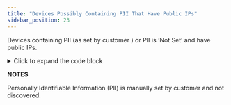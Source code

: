 ```yaml
---
title: "Devices Possibly Containing PII That Have Public IPs"
sidebar_position: 23
---
```


Devices containing PII (as set by customer ) or PII is ‘Not Set’ and have public IPs.

<details>
     <summary>Click to expand the code block</summary>
     ```sql
     select
          ds.contains_pii
          ,ds.device_name
          ,ds.device_type
          ,ds.serial_number
          ,ds.tags
          ,ds.device_service_level
          ,ds.device_last_edited
          ,ds.is_client_w_public_ips
          ,ds.client_external_ips
          ,ds.is_listener_w_public_ips
          ,ds.listener_external_ips
          ,ds.all_software
     from view_dbb_security_v2 ds
     where lower(ds.contains_pii) in ('not set', 'yes')
          and (lower(ds.is_client_w_public_ips) = 'yes'
          or lower(ds.is_listener_w_public_ips) = 'yes')
     order by 1 desc,2
     ```
</details>

**NOTES**

Personally Identifiable Information (PII) is manually set by customer and not discovered.
